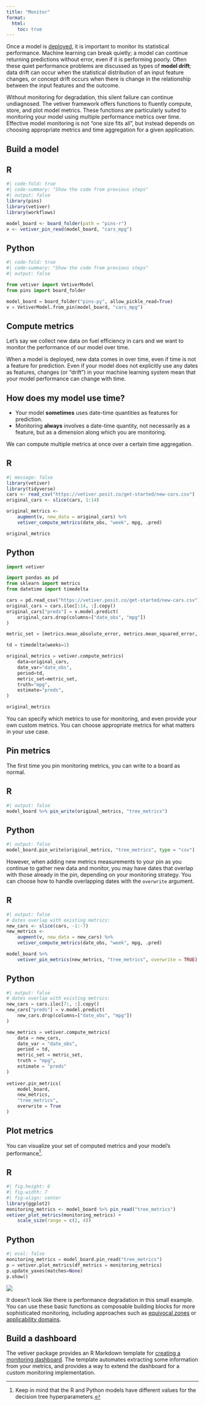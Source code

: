 ```yaml
---
title: "Monitor"
format:
  html:
    toc: true
---
```


Once a model is [deployed](/get-started/deploy.html), it is important to monitor its statistical performance. Machine learning can break quietly; a model can continue returning predictions without error, even if it is performing poorly. Often these quiet performance problems are discussed as types of **model drift**; data drift can occur when the statistical distribution of an input feature changes, or concept drift occurs when there is change in the relationship between the input features and the outcome.

Without monitoring for degradation, this silent failure can continue undiagnosed. The vetiver framework offers functions to fluently compute, store, and plot model metrics. These functions are particularly suited to monitoring your model using multiple performance metrics over time. Effective model monitoring is not "one size fits all", but instead depends on choosing appropriate metrics and time aggregation for a given application.

## Build a model

::: {.panel-tabset group="language"}
## R

```r
#| code-fold: true
#| code-summary: "Show the code from previous steps"
#| output: false
library(pins)
library(vetiver)
library(workflows)

model_board <- board_folder(path = "pins-r")
v <- vetiver_pin_read(model_board, "cars_mpg")
```

## Python

```python
#| code-fold: true
#| code-summary: "Show the code from previous steps"
#| output: false

from vetiver import VetiverModel
from pins import board_folder

model_board = board_folder("pins-py", allow_pickle_read=True)
v = VetiverModel.from_pin(model_board, "cars_mpg")
```
:::


## Compute metrics

Let's say we collect new data on fuel efficiency in cars and we want to monitor the performance of our model over time. 

When a model is deployed, new data comes in over time, even if time is not a feature for prediction. Even if your model does not explicitly use any dates as features, changes (or "drift") in your machine learning system mean that your model performance can change with time.

::: callout-tip

## How does my model use time?

- Your model **sometimes** uses date-time quantities as features for prediction. 
- Monitoring **always** involves a date-time quantity, not necessarily as a feature, but as a dimension along which you are monitoring.

:::

We can compute multiple metrics at once over a certain time aggregation. 

::: {.panel-tabset group="language"}
## R

```r
#| message: false
library(vetiver)
library(tidyverse)
cars <- read_csv("https://vetiver.posit.co/get-started/new-cars.csv")
original_cars <- slice(cars, 1:14)

original_metrics <-
    augment(v, new_data = original_cars) %>%
    vetiver_compute_metrics(date_obs, "week", mpg, .pred)

original_metrics
```


## Python

```python
import vetiver

import pandas as pd
from sklearn import metrics
from datetime import timedelta

cars = pd.read_csv("https://vetiver.posit.co/get-started/new-cars.csv")
original_cars = cars.iloc[:14, :].copy()
original_cars["preds"] = v.model.predict(
    original_cars.drop(columns=["date_obs", "mpg"])
)

metric_set = [metrics.mean_absolute_error, metrics.mean_squared_error, metrics.r2_score]

td = timedelta(weeks=1)

original_metrics = vetiver.compute_metrics(
    data=original_cars,
    date_var="date_obs",
    period=td,
    metric_set=metric_set,
    truth="mpg",
    estimate="preds",
)

original_metrics
```

:::

You can specify which metrics to use for monitoring, and even provide your own custom metrics. You can choose appropriate metrics for what matters in your use case.

## Pin metrics

The first time you pin monitoring metrics, you can write to a board as normal. 

::: {.panel-tabset group="language"}
## R

```r
#| output: false
model_board %>% pin_write(original_metrics, "tree_metrics")
```



## Python

```python
#| output: false
model_board.pin_write(original_metrics, "tree_metrics", type = "csv")
```

:::


However, when adding new metrics measurements to your pin as you continue to gather new data and monitor, you may have dates that overlap with those already in the pin, depending on your monitoring strategy. You can choose how to handle overlapping dates with the `overwrite` argument.

::: {.panel-tabset group="language"}
## R

```r
#| output: false
# dates overlap with existing metrics:
new_cars <- slice(cars, -1:-7)
new_metrics <-
    augment(v, new_data = new_cars) %>%
    vetiver_compute_metrics(date_obs, "week", mpg, .pred)

model_board %>%
    vetiver_pin_metrics(new_metrics, "tree_metrics", overwrite = TRUE)
```



## Python

```python
#| output: false
# dates overlap with existing metrics:
new_cars = cars.iloc[7:, :].copy()
new_cars["preds"] = v.model.predict(
    new_cars.drop(columns=["date_obs", "mpg"])
)

new_metrics = vetiver.compute_metrics(
    data = new_cars, 
    date_var = "date_obs", 
    period = td, 
    metric_set = metric_set, 
    truth = "mpg", 
    estimate = "preds"
)
                    
vetiver.pin_metrics(
    model_board, 
    new_metrics, 
    "tree_metrics", 
    overwrite = True
)

```

:::


## Plot metrics

You can visualize your set of computed metrics and your model's performance[^1].

[^1]: Keep in mind that the R and Python models have different values for the decision tree hyperparameters.

::: {.panel-tabset group="language"}
## R

```r
#| fig.height: 6
#| fig.width: 7
#| fig-align: center
library(ggplot2)
monitoring_metrics <- model_board %>% pin_read("tree_metrics")
vetiver_plot_metrics(monitoring_metrics) +
    scale_size(range = c(2, 4))
```


## Python


```python
#| eval: false
monitoring_metrics = model_board.pin_read("tree_metrics")
p = vetiver.plot_metrics(df_metrics = monitoring_metrics)
p.update_yaxes(matches=None)
p.show()
```
![](../images/pythonmonitor.png)

:::

It doesn't look like there is performance degradation in this small example. You can use these basic functions as composable building blocks for more sophisticated monitoring, including approaches such as [equivocal zones](https://www.tmwr.org/trust.html#equivocal-zones) or [applicability domains](https://www.tmwr.org/trust.html#applicability-domains).

## Build a dashboard

The vetiver package provides an R Markdown template for [creating a monitoring dashboard](https://rstudio.github.io/vetiver-r/reference/vetiver_dashboard.html). The template automates extracting some information from your metrics, and provides a way to extend the dashboard for a custom monitoring implementation.
